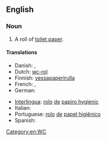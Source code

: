 ==English==

===Noun===
{{en-noun|sg=[[toilet]] [[roll]]}}

# A roll of [[toilet paper]].

====Translations====
{{trans-top|roll of toilet paper}}
* Danish: {{t|da|toiletrulle|c}}, {{t|da|wc-rulle|c}}
*Dutch: [[wc-rol]] {{m}}
*Finnish: [[vessapaperirulla]]
* French: {{t|fr|rouleau de papier hygiénique|m}}, {{t|fr|rouleau de papier toilette|m}}
* German: {{t|de|Rolle Toilettenpapier|f}}
{{trans-mid}}
*[[Interlingua]]: [[rolo]] [[de]] [[papiro hygienic]]
* Italian: {{t|it|rotolo di carta igienica|m}}
*Portuguese: [[rolo]] [[de]] [[papel higiênico]] {{m}}
* Spanish: {{t|es|rollo de papel higiénico}}
{{trans-bottom}}

[[Category:en:WC]]